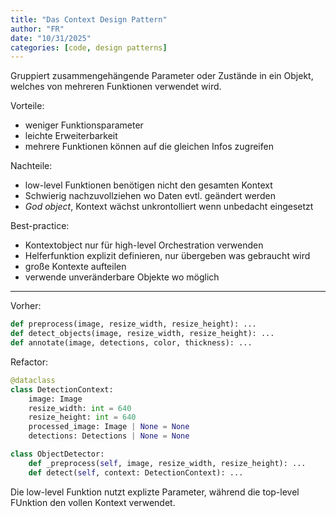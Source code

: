 ```yaml
---
title: "Das Context Design Pattern"
author: "FR"
date: "10/31/2025"
categories: [code, design patterns]
---
```


Gruppiert zusammengehängende Parameter oder Zustände in ein Objekt, welches von mehreren Funktionen verwendet wird.

Vorteile:

- weniger Funktionsparameter
- leichte Erweiterbarkeit
- mehrere Funktionen können auf die gleichen Infos zugreifen

Nachteile:

- low-level Funktionen benötigen nicht den gesamten Kontext
- Schwierig nachzuvollziehen wo Daten evtl. geändert werden
- *God object*, Kontext wächst unkrontolliert wenn unbedacht eingesetzt

Best-practice:

- Kontextobject nur für high-level Orchestration verwenden
- Helferfunktion explizit definieren, nur übergeben was gebraucht wird
- große Kontexte aufteilen
- verwende unveränderbare Objekte wo möglich


---

Vorher:

```python
def preprocess(image, resize_width, resize_height): ...
def detect_objects(image, resize_width, resize_height): ...
def annotate(image, detections, color, thickness): ...
```


Refactor:

```python
@dataclass
class DetectionContext:
    image: Image
    resize_width: int = 640
    resize_height: int = 640
    processed_image: Image | None = None 
    detections: Detections | None = None

class ObjectDetector:
    def _preprocess(self, image, resize_width, resize_height): ...
    def detect(self, context: DetectionContext): ...
```

Die low-level Funktion nutzt explizte Parameter, während die top-level FUnktion den vollen Kontext verwendet.

